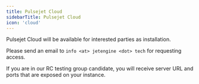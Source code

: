 ```yaml
---
title: Pulsejet Cloud
sidebarTitle: Pulsejet Cloud
icon: 'cloud'
---
```


<Note>
  Pulsejet Cloud will be available for interested parties as installation.
  
  Please send an email to `info <at> jetengine <dot> tech` for requesting access.
</Note>

<Warning>
If you are in our RC testing group candidate, you will receive server URL and ports that are exposed on your instance.
</Warning>